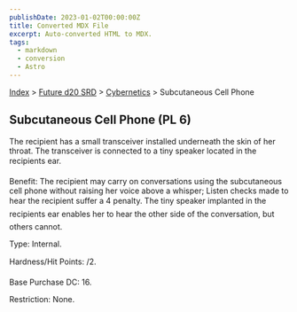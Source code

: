 ```yaml
---
publishDate: 2023-01-02T00:00:00Z
title: Converted MDX File
excerpt: Auto-converted HTML to MDX.
tags:
  - markdown
  - conversion
  - Astro
---
```


[Index](-index) > [Future d20 SRD](future-d20-srd-index) > [Cybernetics](future-d20-srd-cybernetics-index) > Subcutaneous Cell Phone

## Subcutaneous Cell Phone (PL 6)

The recipient has a small transceiver installed underneath the skin of her throat. The transceiver is connected to a tiny speaker located in the recipients ear.

Benefit: The recipient may carry on conversations using the subcutaneous cell phone without raising her voice above a whisper; Listen checks made to hear the recipient suffer a 4 penalty. The tiny speaker implanted in the recipients ear enables her to hear the other side of the conversation, but others cannot.

Type: Internal.

Hardness/Hit Points: /2.

Base Purchase DC: 16.

Restriction: None.
